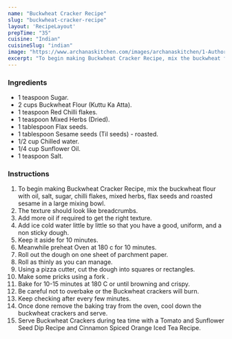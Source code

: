 ---
name: "Buckwheat Cracker Recipe"
slug: "buckwheat-cracker-recipe"
layout: 'RecipeLayout'
prepTime: "35"
cuisine: "Indian"
cuisineSlug: "indian"
image: "https://www.archanaskitchen.com/images/archanaskitchen/1-Author/Smitha-Kalluraya/BUCKWHEAT_CRACKERS.jpg"
excerpt: "To begin making Buckwheat Cracker Recipe, mix the buckwheat flour with oil, salt, sugar, chilli flakes, mixed herbs, flax seeds and roasted sesame in a large mixing bowl"
---

### Ingredients

- 1 teaspoon Sugar.
- 2 cups Buckwheat Flour (Kuttu Ka Atta).
- 1 teaspoon Red Chilli flakes.
- 1 teaspoon Mixed Herbs (Dried).
- 1 tablespoon Flax seeds.
- 1 tablespoon Sesame seeds (Til seeds) - roasted.
- 1/2 cup Chilled water.
- 1/4 cup Sunflower Oil.
- 1 teaspoon Salt.

### Instructions

1. To begin making Buckwheat Cracker Recipe, mix the buckwheat flour with oil, salt, sugar, chilli flakes, mixed herbs, flax seeds and roasted sesame in a large mixing bowl.
1. The texture should look like breadcrumbs.
1. Add more oil if required to get the right texture.
1. Add ice cold water little by little so that  you have a good, uniform, and a non sticky dough.
1. Keep it aside for 10 minutes.
1. Meanwhile preheat Oven at  180 c for 10 minutes.
1. Roll out the dough on one sheet of parchment paper.
1. Roll as thinly as you can manage.
1. Using a pizza cutter, cut the dough into squares or rectangles.
1. Make some pricks using a fork .
1. Bake for 10-15 minutes at 180 C or until browning and crispy.
1. Be careful not to overbake or the Buckwheat crackers will burn.
1. Keep checking after every few minutes.
1. Once done remove the baking tray from the oven, cool down the buckwheat crackers and serve.
1. Serve Buckwheat Crackers during tea time with a Tomato and Sunflower Seed Dip Recipe and Cinnamon Spiced Orange Iced Tea Recipe.
